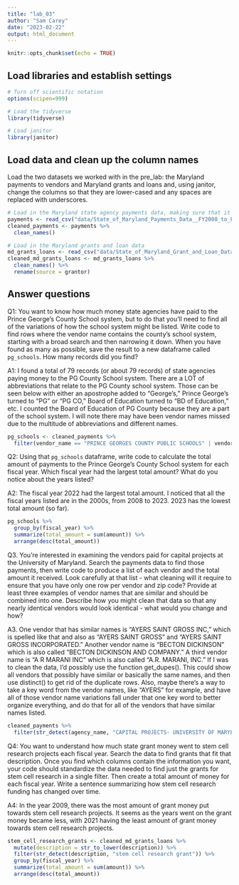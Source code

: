 ```yaml
---
title: "lab_03"
author: "Sam Carey"
date: "2023-02-22"
output: html_document
---
```


```r
knitr::opts_chunk$set(echo = TRUE)
```

## Load libraries and establish settings

```r
# Turn off scientific notation
options(scipen=999)

# Load the tidyverse
library(tidyverse)

# Load janitor
library(janitor)

```

## Load data and clean up the column names

Load the two datasets we worked with in the pre_lab: the Maryland payments to vendors and Maryland grants and loans and, using janitor, change the columns so that they are lower-cased and any spaces are replaced with underscores.

```r
# Load in the Maryland state agency payments data, making sure that it correctly sets the datatypes using all of the rows
payments <- read_csv("data/State_of_Maryland_Payments_Data__FY2008_to_FY2023.csv", guess_max=322138)
cleaned_payments <- payments %>%
  clean_names()

# Load in the Maryland grants and loan data
md_grants_loans <- read_csv("data/State_of_Maryland_Grant_and_Loan_Data__FY2009_to_FY2022.csv")
cleaned_md_grants_loans <- md_grants_loans %>%
  clean_names() %>% 
  rename(source = grantor)

```

## Answer questions

Q1: You want to know how much money state agencies have paid to the Prince George's County School system, but to do that you'll need to find all of the variations of how the school system might be listed. Write code to find rows where the vendor name contains the county's school system, starting with a broad search and then narrowing it down. When you have found as many as possible, save the result to a new dataframe called `pg_schools`. How many records did you find?

A1: I found a total of 79 records (or about 79 records) of state agencies paying money to the PG County School system. There are a LOT of abbreviations that relate to the PG County school system. Those can be seen below with either an apostrophe added to "George's," Prince George's turned to "PG" or "PG CO," Board of Education turned to "BD of Education," etc. I counted the Board of Education of PG County because they are a part of the school system. I will note there may have been vendor names missed due to the multitude of abbreviations and different names. 

```r
pg_schools <- cleaned_payments %>%
  filter(vendor_name == "PRINCE GEORGES COUNTY PUBLIC SCHOOLS" | vendor_name == "BOARD OF EDUCATION OF PRINCE GEORGES COUNTY MD" | vendor_name == "PRINCE GEORGES PUBLIC SCHOOLS" | vendor_name == "PRINCE GEORGES SCHOOL" | vendor_name == "BOARD OF EDUCATION OF PRINCE GEORGE'S COUNTY" | vendor_name == "PG COUNTY PUBLIC SCHOOL" | vendor_name == "PRINCE GEORGES COUNTY SCHOOL" | vendor_name == "BD OF EDUCATION OF PG CO")
```

Q2: Using that `pg_schools` dataframe, write code to calculate the total amount of payments to the Prince George's County School system for each fiscal year. Which fiscal year had the largest total amount? What do you notice about the years listed?

A2: The fiscal year 2022 had the largest total amount. I noticed that all the fiscal years listed are in the 2000s, from 2008 to 2023. 2023 has the lowest total amount (so far). 

```r
pg_schools %>%
  group_by(fiscal_year) %>% 
  summarize(total_amount = sum(amount)) %>% 
  arrange(desc(total_amount))
```
Q3. You're interested in examining the vendors paid for capital projects at the University of Maryland. Search the payments data to find those payments, then write code to produce a list of each vendor and the total amount it received. Look carefully at that list - what cleaning will it require to ensure that you have only one row per vendor and zip code? Provide at least three examples of vendor names that are similar and should be combined into one. Describe how you might clean that data so that any nearly identical vendors would look identical - what would you change and how?

A3. One vendor that has similar names is "AYERS SAINT GROSS INC," which is spelled like that and also as "AYERS SAINT GROSS" and "AYERS SAINT GROSS INCORPORATED." Another vendor name is "BECTON DICKINSON" which is also called "BECTON DICKINSON AND COMPANY." A third vendor name is "A R MARANI INC" which is also called "A.R. MARANI, INC." If I was to clean the data, I'd possibly use the function get_dupes(). This could show all vendors that possibly have similar or basically the same names, and then use distinct() to get rid of the duplicate rows. Also, maybe there's a way to take a key word from the vendor names, like "AYERS" for example, and have all of those vendor name variations fall under that one key word to better organize everything, and do that for all of the vendors that have similar names listed.  

```r
cleaned_payments %>%
  filter(str_detect(agency_name, "CAPITAL PROJECTS- UNIVERSITY OF MARYLAND"))
```

Q4: You want to understand how much state grant money went to stem cell research projects each fiscal year. Search the data to find grants that fit that description. Once you find which columns contain the information you want, your code should standardize the data needed to find just the grants for stem cell research in a single filter. Then create a total amount of money for each fiscal year. Write a sentence summarizing how stem cell research funding has changed over time.

A4: In the year 2009, there was the most amount of grant money put towards stem cell research projects. It seems as the years went on the grant money became less, with 2021 having the least amount of grant money towards stem cell research projects. 

```r
stem_cell_research_grants <- cleaned_md_grants_loans %>% 
  mutate(description = str_to_lower(description)) %>% 
  filter(str_detect(description, "stem cell research grant")) %>% 
  group_by(fiscal_year) %>% 
  summarize(total_amount = sum(amount)) %>% 
  arrange(desc(total_amount))
  
```
